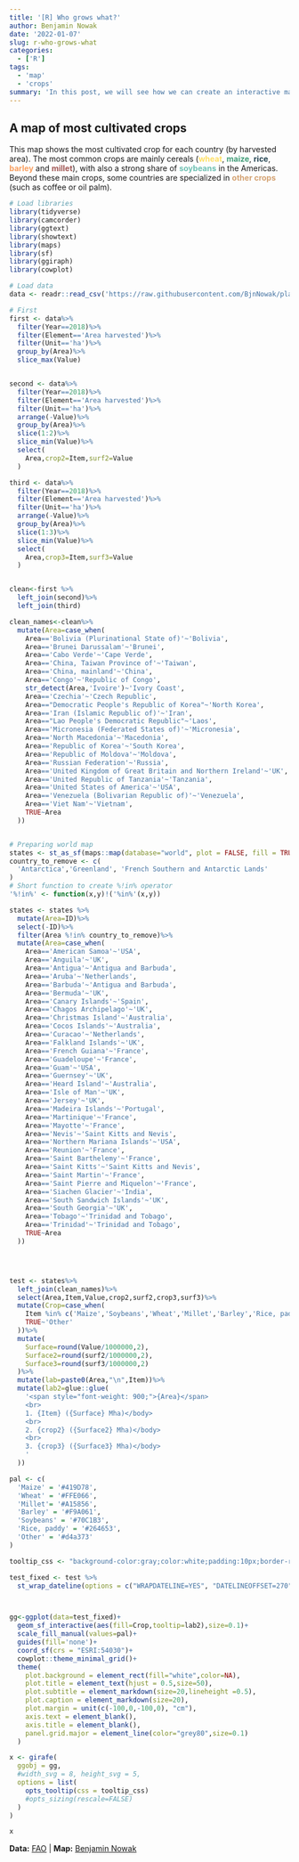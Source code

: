 ```yaml
---
title: '[R] Who grows what?'
author: Benjamin Nowak
date: '2022-01-07'
slug: r-who-grows-what
categories:
  - ['R']
tags:
  - 'map'
  - 'crops'
summary: 'In this post, we will see how we can create an interactive map of most cultivated crops.'
---
```


## A map of most cultivated crops

This map shows the most cultivated crop for each country (by harvested area). The most common crops are mainly cereals (<span style='color:#FFE066;'>**wheat**</span>, <span style='color:#419D78'>**maize**</span>, <span style='color:#264653'>**rice**</span>, <span style='color:#F9A061;'>**barley**</span> and <span style='color:#A15856;'>**millet**</span>), with also a strong share of <span style='color:#70C1B3;'>**soybeans**</span> in the Americas. Beyond these main crops, some countries are specialized in <span style='color:#d4a373;'>**other crops**</span> (such as coffee or oil palm).

```r
# Load libraries
library(tidyverse)
library(camcorder)
library(ggtext)
library(showtext)
library(maps)
library(sf)
library(ggiraph)
library(cowplot)

# Load data
data <- readr::read_csv('https://raw.githubusercontent.com/BjnNowak/playground/main/data/all_crops_area.csv')

# First
first <- data%>%
  filter(Year==2018)%>%
  filter(Element=='Area harvested')%>%
  filter(Unit=='ha')%>%
  group_by(Area)%>%
  slice_max(Value)


second <- data%>%
  filter(Year==2018)%>%
  filter(Element=='Area harvested')%>%
  filter(Unit=='ha')%>%
  arrange(-Value)%>%
  group_by(Area)%>%
  slice(1:2)%>%
  slice_min(Value)%>%
  select(
    Area,crop2=Item,surf2=Value
  )

third <- data%>%
  filter(Year==2018)%>%
  filter(Element=='Area harvested')%>%
  filter(Unit=='ha')%>%
  arrange(-Value)%>%
  group_by(Area)%>%
  slice(1:3)%>%
  slice_min(Value)%>%
  select(
    Area,crop3=Item,surf3=Value
  )


clean<-first %>%
  left_join(second)%>%
  left_join(third)

clean_names<-clean%>%
  mutate(Area=case_when(
    Area=='Bolivia (Plurinational State of)'~'Bolivia',
    Area=='Brunei Darussalam'~'Brunei',
    Area=='Cabo Verde'~'Cape Verde',
    Area=='China, Taiwan Province of'~'Taiwan',
    Area=='China, mainland'~'China',
    Area=='Congo'~'Republic of Congo',
    str_detect(Area,'Ivoire')~'Ivory Coast',
    Area=='Czechia'~'Czech Republic',
    Area=="Democratic People's Republic of Korea"~'North Korea',
    Area=='Iran (Islamic Republic of)'~'Iran',
    Area=="Lao People's Democratic Republic"~'Laos',
    Area=='Micronesia (Federated States of)'~'Micronesia',
    Area=='North Macedonia'~'Macedonia',
    Area=='Republic of Korea'~'South Korea',
    Area=='Republic of Moldova'~'Moldova',
    Area=='Russian Federation'~'Russia',
    Area=='United Kingdom of Great Britain and Northern Ireland'~'UK',
    Area=='United Republic of Tanzania'~'Tanzania',
    Area=='United States of America'~'USA',
    Area=='Venezuela (Bolivarian Republic of)'~'Venezuela',
    Area=='Viet Nam'~'Vietnam',
    TRUE~Area
  ))


# Preparing world map
states <- st_as_sf(maps::map(database="world", plot = FALSE, fill = TRUE))
country_to_remove <- c(
  'Antarctica','Greenland', 'French Southern and Antarctic Lands'
)
# Short function to create %!in% operator 
'%!in%' <- function(x,y)!('%in%'(x,y))

states <- states %>%
  mutate(Area=ID)%>%
  select(-ID)%>%
  filter(Area %!in% country_to_remove)%>%
  mutate(Area=case_when(
    Area=='American Samoa'~'USA',
    Area=='Anguila'~'UK',
    Area=='Antigua'~'Antigua and Barbuda',
    Area=='Aruba'~'Netherlands',
    Area=='Barbuda'~'Antigua and Barbuda',
    Area=='Bermuda'~'UK',
    Area=='Canary Islands'~'Spain',
    Area=='Chagos Archipelago'~'UK',
    Area=='Christmas Island'~'Australia',
    Area=='Cocos Islands'~'Australia',
    Area=='Curacao'~'Netherlands',
    Area=='Falkland Islands'~'UK',
    Area=='French Guiana'~'France',
    Area=='Guadeloupe'~'France',
    Area=='Guam'~'USA',
    Area=='Guernsey'~'UK',
    Area=='Heard Island'~'Australia',
    Area=='Isle of Man'~'UK',
    Area=='Jersey'~'UK',
    Area=='Madeira Islands'~'Portugal',
    Area=='Martinique'~'France',
    Area=='Mayotte'~'France',
    Area=='Nevis'~'Saint Kitts and Nevis',
    Area=='Northern Mariana Islands'~'USA',
    Area=='Reunion'~'France',
    Area=='Saint Barthelemy'~'France',
    Area=='Saint Kitts'~'Saint Kitts and Nevis',
    Area=='Saint Martin'~'France',
    Area=='Saint Pierre and Miquelon'~'France',
    Area=='Siachen Glacier'~'India',
    Area=='South Sandwich Islands'~'UK',
    Area=='South Georgia'~'UK',
    Area=='Tobago'~'Trinidad and Tobago',
    Area=='Trinidad'~'Trinidad and Tobago',
    TRUE~Area
  ))




test <- states%>%
  left_join(clean_names)%>%
  select(Area,Item,Value,crop2,surf2,crop3,surf3)%>%
  mutate(Crop=case_when(
    Item %in% c('Maize','Soybeans','Wheat','Millet','Barley','Rice, paddy')~Item,
    TRUE~'Other'
  ))%>%
  mutate(
    Surface=round(Value/1000000,2),
    Surface2=round(surf2/1000000,2),
    Surface3=round(surf3/1000000,2)
  )%>%
  mutate(lab=paste0(Area,"\n",Item))%>%
  mutate(lab2=glue::glue(
    '<span style="font-weight: 900;">{Area}</span>
    <br>
    1. {Item} ({Surface} Mha)</body>
    <br>
    2. {crop2} ({Surface2} Mha)</body>
    <br>
    3. {crop3} ({Surface3} Mha)</body>
    '
  ))

pal <- c(
  'Maize' = '#419D78',
  'Wheat' = '#FFE066',
  'Millet'= '#A15856',
  'Barley' = '#F9A061',
  'Soybeans' = '#70C1B3',
  'Rice, paddy' = '#264653',
  'Other' = '#d4a373'
)

tooltip_css <- "background-color:gray;color:white;padding:10px;border-radius:5px;text-align:center;font-family: 'Roboto'"

test_fixed <- test %>%
  st_wrap_dateline(options = c("WRAPDATELINE=YES", "DATELINEOFFSET=270"))



gg<-ggplot(data=test_fixed)+
  geom_sf_interactive(aes(fill=Crop,tooltip=lab2),size=0.1)+
  scale_fill_manual(values=pal)+
  guides(fill='none')+
  coord_sf(crs = "ESRI:54030")+
  cowplot::theme_minimal_grid()+
  theme(
    plot.background = element_rect(fill="white",color=NA),
    plot.title = element_text(hjust = 0.5,size=50),
    plot.subtitle = element_markdown(size=20,lineheight =0.5),
    plot.caption = element_markdown(size=20),
    plot.margin = unit(c(-100,0,-100,0), "cm"),
    axis.text = element_blank(),
    axis.title = element_blank(),
    panel.grid.major = element_line(color="grey80",size=0.1)
  )

x <- girafe(
  ggobj = gg, 
  #width_svg = 8, height_svg = 5,
  options = list(
    opts_tooltip(css = tooltip_css)
    #opts_sizing(rescale=FALSE) 
  )
)

x


```


**Data:** [FAO](https://www.fao.org/faostat/en/#home) | **Map:** [Benjamin Nowak](https://bjnnowak.netlify.app/about/)
